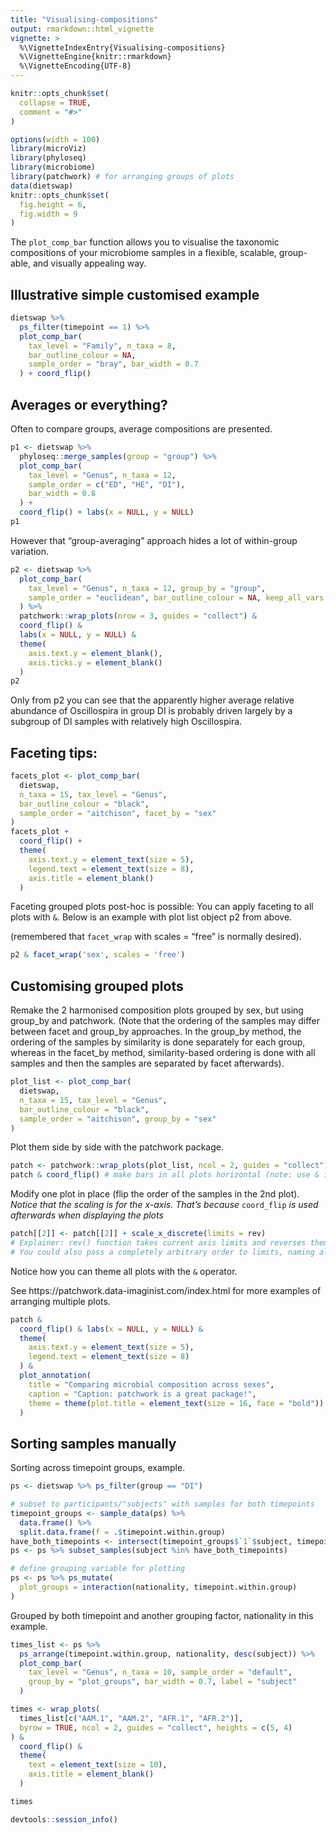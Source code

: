 ```yaml
---
title: "Visualising-compositions"
output: rmarkdown::html_vignette
vignette: >
  %\VignetteIndexEntry{Visualising-compositions}
  %\VignetteEngine{knitr::rmarkdown}
  %\VignetteEncoding{UTF-8}
---
```


```r
knitr::opts_chunk$set(
  collapse = TRUE,
  comment = "#>"
)
```

```r
options(width = 100)
library(microViz)
library(phyloseq)
library(microbiome)
library(patchwork) # for arranging groups of plots
data(dietswap)
knitr::opts_chunk$set(
  fig.height = 6,
  fig.width = 9
)
```

The `plot_comp_bar` function allows you to visualise the taxonomic compositions of your microbiome samples in a flexible, scalable, group-able, and visually appealing way.

## Illustrative simple customised example
```r
dietswap %>%
  ps_filter(timepoint == 1) %>%
  plot_comp_bar(
    tax_level = "Family", n_taxa = 8,
    bar_outline_colour = NA,
    sample_order = "bray", bar_width = 0.7
  ) + coord_flip()
```

## Averages or everything?

Often to compare groups, average compositions are presented.
```r
p1 <- dietswap %>%
  phyloseq::merge_samples(group = "group") %>%
  plot_comp_bar(
    tax_level = "Genus", n_taxa = 12,
    sample_order = c("ED", "HE", "DI"),
    bar_width = 0.8
  ) +
  coord_flip() + labs(x = NULL, y = NULL)
p1
```

However that "group-averaging" approach hides a lot of within-group variation.
```r
p2 <- dietswap %>%
  plot_comp_bar(
    tax_level = "Genus", n_taxa = 12, group_by = "group",
    sample_order = "euclidean", bar_outline_colour = NA, keep_all_vars = TRUE
  ) %>%
  patchwork::wrap_plots(nrow = 3, guides = "collect") &
  coord_flip() &
  labs(x = NULL, y = NULL) &
  theme(
    axis.text.y = element_blank(),
    axis.ticks.y = element_blank()
  )
p2 
```


Only from p2 you can see that the apparently higher average relative abundance of Oscillospira in group DI is probably driven largely by a subgroup of DI samples with relatively high Oscillospira.

## Faceting tips: 

```r
facets_plot <- plot_comp_bar(
  dietswap,
  n_taxa = 15, tax_level = "Genus",
  bar_outline_colour = "black",
  sample_order = "aitchison", facet_by = "sex"
)
facets_plot + 
  coord_flip() +
  theme(
    axis.text.y = element_text(size = 5),
    legend.text = element_text(size = 8), 
    axis.title = element_blank()
  ) 
```

Faceting grouped plots post-hoc is possible: You can apply faceting to all plots with `&`. Below is an example with plot list object p2 from above.

(remembered that `facet_wrap` with scales = "free" is normally desired).

```r
p2 & facet_wrap('sex', scales = 'free')
```

## Customising grouped plots

Remake the 2 harmonised composition plots grouped by sex, but using group_by and patchwork. (Note that the ordering of the samples may differ between facet and group_by approaches. In the group_by method, the ordering of the samples by similarity is done separately for each group, whereas in the facet_by method, similarity-based ordering is done with all samples and then the samples are separated by facet afterwards).

```r
plot_list <- plot_comp_bar(
  dietswap,
  n_taxa = 15, tax_level = "Genus",
  bar_outline_colour = "black",
  sample_order = "aitchison", group_by = "sex"
)
```

Plot them side by side with the patchwork package.
```r
patch <- patchwork::wrap_plots(plot_list, ncol = 2, guides = "collect")
patch & coord_flip() # make bars in all plots horizontal (note: use & instead of +)
```

Modify one plot in place (flip the order of the samples in the 2nd plot).
*Notice that the scaling is for the x-axis. That's because* `coord_flip` *is used afterwards when displaying the plots*

```r
patch[[2]] <- patch[[2]] + scale_x_discrete(limits = rev)
# Explainer: rev() function takes current axis limits and reverses them.
# You could also pass a completely arbitrary order to limits, naming all samples.
```

Notice how you can theme all plots with the `&` operator. 

See https://patchwork.data-imaginist.com/index.html for more examples of arranging multiple plots.

```r
patch &
  coord_flip() & labs(x = NULL, y = NULL) &
  theme(
    axis.text.y = element_text(size = 5),
    legend.text = element_text(size = 8)
  ) &
  plot_annotation(
    title = "Comparing microbial composition across sexes",
    caption = "Caption: patchwork is a great package!",
    theme = theme(plot.title = element_text(size = 16, face = "bold"))
  )
```

## Sorting samples manually

Sorting across timepoint groups, example.

```r
ps <- dietswap %>% ps_filter(group == "DI")

# subset to participants/"subjects" with samples for both timepoints
timepoint_groups <- sample_data(ps) %>%
  data.frame() %>%
  split.data.frame(f = .$timepoint.within.group)
have_both_timepoints <- intersect(timepoint_groups$`1`$subject, timepoint_groups$`2`$subject)
ps <- ps %>% subset_samples(subject %in% have_both_timepoints)

# define grouping variable for plotting
ps <- ps %>% ps_mutate(
  plot_groups = interaction(nationality, timepoint.within.group)
)
```

Grouped by both timepoint and another grouping factor, nationality in this example.

```r
times_list <- ps %>%
  ps_arrange(timepoint.within.group, nationality, desc(subject)) %>%
  plot_comp_bar(
    tax_level = "Genus", n_taxa = 10, sample_order = "default",
    group_by = "plot_groups", bar_width = 0.7, label = "subject"
  )

times <- wrap_plots(
  times_list[c("AAM.1", "AAM.2", "AFR.1", "AFR.2")],
  byrow = TRUE, ncol = 2, guides = "collect", heights = c(5, 4)
) &
  coord_flip() &
  theme(
    text = element_text(size = 10),
    axis.title = element_blank()
  )

times
```

```r
devtools::session_info()
```
 
 
